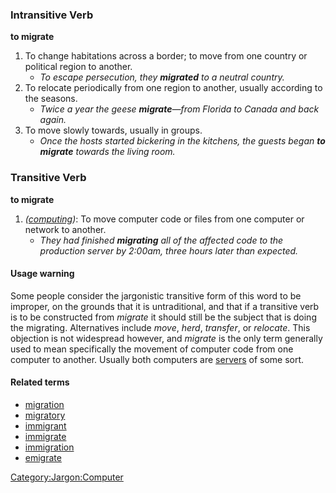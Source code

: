 === Intransitive Verb ===
'''to migrate'''

# To change habitations across a border; to move from one country or political region to another.
#* ''To escape persecution, they '''migrated''' to a neutral country.''
# To relocate periodically from one region to another, usually according to the seasons.
#* ''Twice a year the geese '''migrate'''&mdash;from Florida to Canada and back again.''
# To move slowly towards, usually in groups.
#* ''Once the hosts started bickering in the kitchens, the guests began '''to migrate''' towards the living room.''

=== Transitive Verb ===
'''to migrate'''

# ''([[Category:Jargon:Computer]][[:Category:Jargon:Computer|computing]])'': To move computer code or files from one computer or network to another.
#* ''They had finished '''migrating''' all of the affected code to the production server by 2:00am, three hours later than expected.''

==== Usage warning ====
Some people consider the jargonistic transitive form of this word to be improper, on the grounds that it is untraditional, and that if a transitive verb is to be constructed from ''migrate'' it should still be the subject that is doing the migrating.  Alternatives include ''move'', ''herd'', ''transfer'', or ''relocate''.  This objection is not widespread however, and ''migrate'' is the only term generally used to mean specifically the movement of computer code from one computer to another.  Usually both computers are [[server|servers]] of some sort.

====Related terms====
*[[migration]]
*[[migratory]]
*[[immigrant]]
*[[immigrate]]
*[[immigration]]
*[[emigrate]]